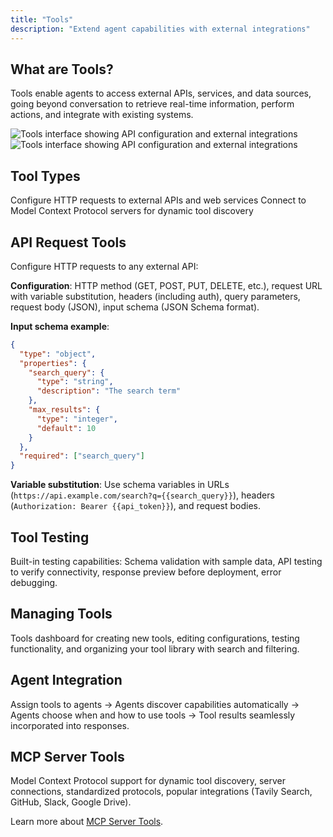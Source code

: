 ```yaml
---
title: "Tools"
description: "Extend agent capabilities with external integrations"
---
```


## What are Tools?

Tools enable agents to access external APIs, services, and data sources, going beyond conversation to retrieve real-time information, perform actions, and integrate with existing systems.

<img
  className="block dark:hidden rounded-lg border shadow-sm"
  src="/images/screenshots/tools.png"
  alt="Tools interface showing API configuration and external integrations"
/>
<img
  className="hidden dark:block rounded-lg border shadow-sm"
  src="/images/screenshots/tools.png"
  alt="Tools interface showing API configuration and external integrations"
/>

## Tool Types

<CardGroup cols={2}>
  <Card title="REST API Tools" icon="globe" href="/guides/tools/rest-api">
    Configure HTTP requests to external APIs and web services
  </Card>
  <Card title="MCP Servers" icon="server" href="/guides/tools/mcp-tools">
    Connect to Model Context Protocol servers for dynamic tool discovery
  </Card>
</CardGroup>

## API Request Tools

Configure HTTP requests to any external API:

**Configuration**: HTTP method (GET, POST, PUT, DELETE, etc.), request URL with variable substitution, headers (including auth), query parameters, request body (JSON), input schema (JSON Schema format).

**Input schema example**:

```json
{
  "type": "object",
  "properties": {
    "search_query": {
      "type": "string",
      "description": "The search term"
    },
    "max_results": {
      "type": "integer",
      "default": 10
    }
  },
  "required": ["search_query"]
}
```

**Variable substitution**: Use schema variables in URLs (`https://api.example.com/search?q={{search_query}}`), headers (`Authorization: Bearer {{api_token}}`), and request bodies.

## Tool Testing

Built-in testing capabilities: Schema validation with sample data, API testing to verify connectivity, response preview before deployment, error debugging.

## Managing Tools

Tools dashboard for creating new tools, editing configurations, testing functionality, and organizing your tool library with search and filtering.

## Agent Integration

Assign tools to agents → Agents discover capabilities automatically → Agents choose when and how to use tools → Tool results seamlessly incorporated into responses.

## MCP Server Tools

Model Context Protocol support for dynamic tool discovery, server connections, standardized protocols, popular integrations (Tavily Search, GitHub, Slack, Google Drive).

Learn more about [MCP Server Tools](/guides/tools/mcp-tools).
